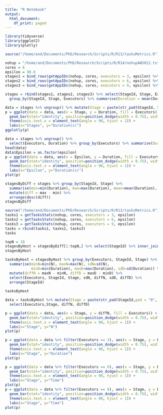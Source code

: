 ```yaml
---
title: "R Notebook"
output:
  html_document:
    df_print: paged
---
```


```r
library(tidyverse)
library(ggplot2)
library(plotly)
```

```r
source("/home/and/Documents/PhD/Research/Scripts/R/R13/tasksMetrics.R")

nohup = "/home/and/Documents/PhD/Research/Scripts/R/R14/nohupAWS012.txt"
cores = 6
epsilon = 90.0
stages1 = bind_rows(getAppIDs(nohup, cores, executors = 3, epsilon) %>% map(getStages))
stages2 = bind_rows(getAppIDs(nohup, cores, executors = 6, epsilon) %>% map(getStages))
stages3 = bind_rows(getAppIDs(nohup, cores, executors = 9, epsilon) %>% map(getStages))

stages = rbind(stages1, stages2, stages3) %>% select(StageId, Stage, Executors, Duration) %>%
  group_by(StageId, Stage, Executors) %>% summarise(Duration = mean(Duration))

data = stages %>% ungroup() %>% mutate(Stage = paste(str_pad(StageId, 5, "left"), Stage))
p = ggplot(data = data, aes(x = Stage, y = Duration, fill = Executors)) +
  geom_bar(stat="identity", position=position_dodge(width = 0.75), width = 0.7) + 
  theme(axis.text.x = element_text(angle = 90, hjust = 1)) +
  labs(x="Stages", y="Duration(s)")
ggplotly(p)
```

```r
data = stages %>% ungroup() %>% 
  select(Executors, Duration) %>% group_by(Executors) %>% summarise(Duration = sum(Duration))
head(data)
data$Epsilon = as.factor(epsilon)
p = ggplot(data = data, aes(x = Epsilon, y = Duration, fill = Executors)) +
  geom_bar(stat="identity", position=position_dodge(width = 0.75), width = 0.7) + 
  theme(axis.text.x = element_text(angle = 90, hjust = 1)) +
  labs(x="Epsilon", y="Duration(s)")
plot(p)
```

```r
stagesByDiff = stages %>% group_by(StageId, Stage) %>% 
  summarise(min=min(Duration), max=max(Duration), mean=mean(Duration), sd=sd(Duration)) %>%
  mutate(diff = max - min) %>%
  arrange(desc(diff))
stagesByDiff
```

```r
source("/home/and/Documents/PhD/Research/Scripts/R/R13/tasksMetrics.R")
tasks1 = getTasksStats(nohup, cores, executors = 3, epsilon)
tasks2 = getTasksStats(nohup, cores, executors = 6, epsilon)
tasks3 = getTasksStats(nohup, cores, executors = 9, epsilon)
tasks = rbind(tasks1, tasks2, tasks3) 
tasks
```

```r
topN = 10
stagesByHost = stagesByDiff[1:topN,] %>% select(StageId) %>% inner_join(tasks, by = c("StageId")) 
stagesByHost
```

```r
tasksByHost = stagesByHost %>% group_by(Executors, StageId, Stage) %>% 
  summarise(minN=min(N), maxN=max(N), sdN=sd(N), 
            minD=min(Duration), maxD=max(Duration), sdD=sd(Duration)) %>%
  mutate(diffN = maxN - minN, diffD = maxD - minD) %>%
  select(Executors, StageId, Stage, sdN, diffN, sdD, diffD) %>%
  arrange(StageId)
 
tasksByHost
```

```r
data = tasksByHost %>% mutate(Stage = paste(str_pad(StageId,pad = "0", width = 5), str_trim(Stage, side = "both"))) %>%
  select(Executors,Stage, diffN, diffD)

p = ggplot(data = data, aes(x = Stage, y = diffN, fill = Executors)) +
  geom_bar(stat="identity", position=position_dodge(width = 0.75), width = 0.7) + 
  theme(axis.text.x = element_text(angle = 90, hjust = 1)) +
  labs(x="Stage", y="N") 
plot(p)

```

```r
p = ggplot(data = data %>% filter(Executors == 3), aes(x = Stage, y = Duration, fill = Host)) +
  geom_bar(stat="identity", position=position_dodge(width = 0.75), width = 0.7) + 
  theme(axis.text.x = element_text(angle = 90, hjust = 1)) +
  labs(x="Stage", y="Duration") 
plot(p)

p = ggplot(data = data %>% filter(Executors == 6), aes(x = Stage, y = Duration, fill = Host)) +
  geom_bar(stat="identity", position=position_dodge(width = 0.75), width = 0.7) + 
  theme(axis.text.x = element_text(angle = 90, hjust = 1)) +
  labs(x="Stage", y="Time") 
plot(p)
p = ggplot(data = data %>% filter(Executors == 9), aes(x = Stage, y = Duration, fill = Host)) +
  geom_bar(stat="identity", position=position_dodge(width = 0.75), width = 0.7) + 
  theme(axis.text.x = element_text(angle = 90, hjust = 1)) +
  labs(x="Stage", y="Time") 
plot(p)
```

